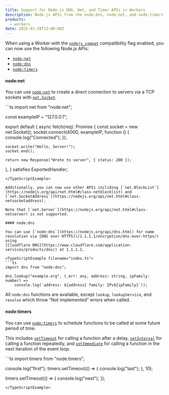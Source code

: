 ```yaml
---
title: Support for Node.js DNS, Net, and Timer APIs in Workers
description: Node.js APIs from the node:dns, node:net, and node:timers modules are now available when using nodejs_compat.
products:
  - workers
date: 2025-01-28T13:00:00Z
---
```



When using a Worker with the [`nodejs_compat`](/workers/runtime-apis/nodejs/) compatibility flag enabled, you can now use the following Node.js APIs:

- [`node:net`](/workers/runtime-apis/nodejs/net/)
- [`node:dns`](/workers/runtime-apis/nodejs/dns/)
- [`node:timers`](/workers/runtime-apis/nodejs/timers/)

#### node:net

You can use [`node:net`](https://nodejs.org/api/net.html) to create a direct connection to servers via a TCP sockets
with [`net.Socket`](https://nodejs.org/api/net.html#class-netsocket).

<TypeScriptExample filename="index.ts">
```ts
import net from "node:net";

const exampleIP = "127.0.0.1";

export default {
  async fetch(req): Promise<Response> {
    const socket = new net.Socket();
    socket.connect(4000, exampleIP, function () {
      console.log("Connected");
    });

    socket.write("Hello, Server!");
    socket.end();

    return new Response("Wrote to server", { status: 200 });
  },
} satisfies ExportedHandler;
````
</TypeScriptExample>

Additionally, you can now use other APIs incliding [`net.BlockList`](https://nodejs.org/api/net.html#class-netblocklist) and
[`net.SocketAddress`](https://nodejs.org/api/net.html#class-netsocketaddress).

Note that [`net.Server`](https://nodejs.org/api/net.html#class-netserver) is not supported.

#### node:dns

You can use [`node:dns`](https://nodejs.org/api/dns.html) for name resolution via [DNS over HTTPS](/1.1.1.1/encryption/dns-over-https/) using
[Cloudflare DNS](https://www.cloudflare.com/application-services/products/dns/) at 1.1.1.1.

<TypeScriptExample filename="index.ts">
```ts
import dns from "node:dns";

dns.lookup("example.org", (_err: any, address: string, ipFamily: number) =>
	console.log(`address: ${address} family: IPv${ipFamily}`));
````

</TypeScriptExample>

All `node:dns` functions are available, except `lookup`, `lookupService`, and `resolve` which throw "Not implemented" errors when called.

#### node:timers

You can use [`node:timers`](https://nodejs.org/api/timers.html) to schedule functions to be called at some future period of time.

This includes [`setTimeout`](https://nodejs.org/api/timers.html#settimeoutcallback-delay-args) for calling a function after a delay,
[`setInterval`](https://nodejs.org/api/timers.html#setintervalcallback-delay-args) for calling a function repeatedly,
and [`setImmediate`](https://nodejs.org/api/timers.html#setimmediatecallback-args) for calling a function in the next iteration of the event loop.

<TypeScriptExample filename="index.ts">
```ts
import timers from "node:timers";

console.log("first");
timers.setTimeout(() => {
  console.log("last");
}, 10);

timers.setTimeout(() => {
  console.log("next");
});
```
</TypeScriptExample>
